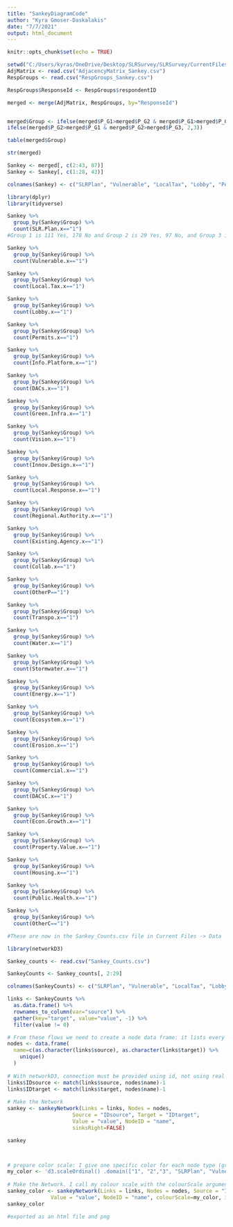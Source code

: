 ```yaml
---
title: "SankeyDiagramCode"
author: "Kyra Gmoser-Daskalakis"
date: "7/7/2021"
output: html_document
---
```


```r
knitr::opts_chunk$set(echo = TRUE)
```



```r
setwd("C:/Users/kyras/OneDrive/Desktop/SLRSurvey/SLRSurvey/CurrentFiles/Data")
AdjMatrix <- read.csv("AdjacencyMatrix_Sankey.csv")
RespGroups <- read.csv("RespGroups_Sankey.csv")

RespGroups$ResponseId <- RespGroups$respondentID

merged <- merge(AdjMatrix, RespGroups, by="ResponseId")


merged$Group <- ifelse(merged$P_G1>merged$P_G2 & merged$P_G1>merged$P_G3, 1, 
ifelse(merged$P_G2>merged$P_G1 & merged$P_G2>merged$P_G3, 2,3))

table(merged$Group)

str(merged)

Sankey <- merged[, c(2:43, 87)]
Sankey <- Sankey[, c(1:28, 43)]

colnames(Sankey) <- c("SLRPlan", "Vulnerable", "LocalTax", "Lobby", "Permits", "InfoPlatform", "DACs", "GreenInfra", "Vision", "InnovDesign", "LocalResponse", "RegionalAuthority", "ExistingAgency", "Collab", "OtherP", "Transpo", "Water", "Stormwater", "Energy", "Ecosystem", "Erosion", "Commercial", "DACsC", "EconGrowth", "PropertyValue", "Housing", "PublicHealth", "OtherC", "Group")

library(dplyr)
library(tidyverse)

Sankey %>% 
  group_by(Sankey$Group) %>% 
  count(SLR.Plan.x=="1")
#Group 1 is 111 Yes, 178 No and Group 2 is 29 Yes, 97 No, and Group 3 is 121 Yes, 162 No

Sankey %>% 
  group_by(Sankey$Group) %>% 
  count(Vulnerable.x=="1")

Sankey %>% 
  group_by(Sankey$Group) %>% 
  count(Local.Tax.x=="1")

Sankey %>% 
  group_by(Sankey$Group) %>% 
  count(Lobby.x=="1")

Sankey %>% 
  group_by(Sankey$Group) %>% 
  count(Permits.x=="1")

Sankey %>% 
  group_by(Sankey$Group) %>% 
  count(Info.Platform.x=="1")

Sankey %>% 
  group_by(Sankey$Group) %>% 
  count(DACs.x=="1")

Sankey %>% 
  group_by(Sankey$Group) %>% 
  count(Green.Infra.x=="1")

Sankey %>% 
  group_by(Sankey$Group) %>% 
  count(Vision.x=="1")

Sankey %>% 
  group_by(Sankey$Group) %>% 
  count(Innov.Design.x=="1")

Sankey %>% 
  group_by(Sankey$Group) %>% 
  count(Local.Response.x=="1")

Sankey %>% 
  group_by(Sankey$Group) %>% 
  count(Regional.Authority.x=="1")

Sankey %>% 
  group_by(Sankey$Group) %>% 
  count(Existing.Agency.x=="1")

Sankey %>% 
  group_by(Sankey$Group) %>% 
  count(Collab.x=="1")

Sankey %>% 
  group_by(Sankey$Group) %>% 
  count(OtherP=="1")

Sankey %>% 
  group_by(Sankey$Group) %>% 
  count(Transpo.x=="1")

Sankey %>% 
  group_by(Sankey$Group) %>% 
  count(Water.x=="1")

Sankey %>% 
  group_by(Sankey$Group) %>% 
  count(Stormwater.x=="1")

Sankey %>% 
  group_by(Sankey$Group) %>% 
  count(Energy.x=="1")

Sankey %>% 
  group_by(Sankey$Group) %>% 
  count(Ecosystem.x=="1")

Sankey %>% 
  group_by(Sankey$Group) %>% 
  count(Erosion.x=="1")

Sankey %>% 
  group_by(Sankey$Group) %>% 
  count(Commercial.x=="1")

Sankey %>% 
  group_by(Sankey$Group) %>% 
  count(DACsC.x=="1")

Sankey %>% 
  group_by(Sankey$Group) %>% 
  count(Econ.Growth.x=="1")

Sankey %>% 
  group_by(Sankey$Group) %>% 
  count(Property.Value.x=="1")

Sankey %>% 
  group_by(Sankey$Group) %>% 
  count(Housing.x=="1")

Sankey %>% 
  group_by(Sankey$Group) %>% 
  count(Public.Health.x=="1")

Sankey %>% 
  group_by(Sankey$Group) %>% 
  count(OtherC=="1")

#These are now in the Sankey_Counts.csv file in Current Files -> Data

```



```r
library(networkD3)

Sankey_counts <- read.csv("Sankey_Counts.csv")

SankeyCounts <- Sankey_counts[, 2:29]

colnames(SankeyCounts) <- c("SLRPlan", "Vulnerable", "LocalTax", "Lobby", "Permits", "InfoPlatform", "DACs", "GreenInfra", "Vision", "InnovDesign", "LocalResponse", "RegionalAuthority", "ExistingAgency", "Collab", "OtherP", "Transpo", "Water", "Stormwater", "Energy", "Ecosystem", "Erosion", "Commercial", "DACsC", "EconGrowth", "PropertyValue", "Housing", "PublicHealth", "OtherC")

links <- SankeyCounts %>% 
  as.data.frame() %>% 
  rownames_to_column(var="source") %>% 
  gather(key="target", value="value", -1) %>%
  filter(value != 0)

# From these flows we need to create a node data frame: it lists every entities involved in the flow
nodes <- data.frame(
  name=c(as.character(links$source), as.character(links$target)) %>% 
    unique()
  )
 
# With networkD3, connection must be provided using id, not using real name like in the links dataframe.. So we need to reformat it.
links$IDsource <- match(links$source, nodes$name)-1 
links$IDtarget <- match(links$target, nodes$name)-1
 
# Make the Network
sankey <- sankeyNetwork(Links = links, Nodes = nodes,
                     Source = "IDsource", Target = "IDtarget",
                     Value = "value", NodeID = "name", 
                     sinksRight=FALSE)

sankey



# prepare color scale: I give one specific color for each node type (group, policy, concern)
my_color <- 'd3.scaleOrdinal() .domain(["1", "2","3", "SLRPlan", "Vulnerable", "LocalTax","Lobby", "Permits", "InfoPlatform", "DACs", "GreenInfra", "Vision", "InnovDesign", "LocalResponse", "RegionalAuthority", "ExistingAgency", "Collab", "OtherP", "Transpo", "Water", "Stormwater", "Energy", "Ecosystem", "Erosion", "Commercial", "DACsC", "EconGrowth", "PropertyValue", "Housing", "PublicHealth", "OtherC"]) .range(["blue", "blue" , "blue", "green", "green", "green", "green", "green", "green", "green", "green", "green", "green", "green", "green", "green", "green", "green", "yellow", "yellow", "yellow", "yellow", "yellow", "yellow", "yellow", "yellow", "yellow", "yellow", "yellow", "yellow", "yellow", "yellow"])'
 
# Make the Network. I call my colour scale with the colourScale argument
sankey_color <- sankeyNetwork(Links = links, Nodes = nodes, Source = "IDsource", Target = "IDtarget", 
              Value = "value", NodeID = "name", colourScale=my_color, iterations=0)
sankey_color

#exported as an html file and png
```
